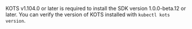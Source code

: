KOTS v1.104.0 or later is required to install the SDK version 1.0.0-beta.12 or later. You can verify the version of KOTS installed with `kubectl kots version`.